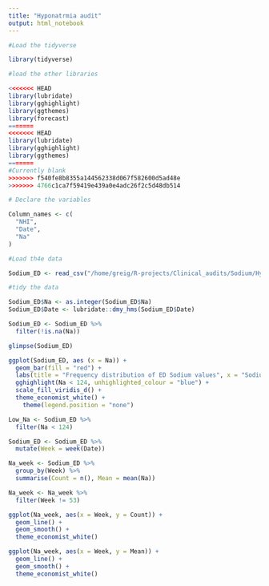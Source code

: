 ```yaml
---
title: "Hyponatrmia audit"
output: html_notebook
---
```


```r
#Load the tidyverse

library(tidyverse)

```

```r
#load the other libraries

<<<<<<< HEAD
library(lubridate)
library(gghighlight)
library(ggthemes)
library(forecast)
=======
<<<<<<< HEAD
library(lubridate)
library(gghighlight)
library(ggthemes)
=======
#Currently blank
>>>>>>> f540fe8b8355a144562338d067f582600d5ad48e
>>>>>>> 4766c1ca7f59419e439a0e4adc26f2c5d48db514

```

```r
# Declare the variables

Column_names <- c(
  "NHI",
  "Date",
  "Na"
)

```

```r
#Load th4e data

Sodium_ED <- read_csv("/home/greig/R-projects/Clinical_audits/Sodium/Hyponatremia/Sodium_EMER_2017.csv", skip = 1, col_names = Column_names)

```

```r
#tidy the data

Sodium_ED$Na <- as.integer(Sodium_ED$Na)
Sodium_ED$Date <- lubridate::dmy_hms(Sodium_ED$Date)

Sodium_ED <- Sodium_ED %>% 
  filter(!is.na(Na))

glimpse(Sodium_ED)
```

```r
ggplot(Sodium_ED, aes (x = Na)) +
  geom_bar(fill = "red") +
  labs(title = "Frequency distribution of ED Sodium values", x = "Sodium values") +
  gghighlight(Na < 124, unhighlighted_colour = "blue") +
  scale_fill_viridis_d() +
  theme_economist_white() +
    theme(legend.position = "none")
```

```r
Low_Na <- Sodium_ED %>% 
  filter(Na < 124)
```

```r
Sodium_ED <- Sodium_ED %>% 
  mutate(Week = week(Date))

Na_week <- Sodium_ED %>% 
  group_by(Week) %>% 
  summarise(Count = n(), Mean = mean(Na))

Na_week <- Na_week %>%
  filter(Week != 53)

ggplot(Na_week, aes(x = Week, y = Count)) +
  geom_line() +
  geom_smooth() +
  theme_economist_white()

ggplot(Na_week, aes(x = Week, y = Mean)) +
  geom_line() +
  geom_smooth() +
  theme_economist_white()

```
